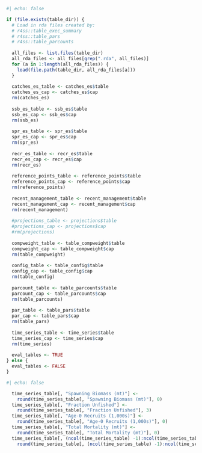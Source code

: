 ```r
#| echo: false

if (file.exists(table_dir)) {
  # Load in rda files created by:
  # r4ss::table_exec_summary
  # r4ss::table_pars
  # r4ss::table_parcounts
  
  all_files <- list.files(table_dir)
  all_rda_files <- all_files[grep(".rda", all_files)]
  for (a in 1:length(all_rda_files)) {
    load(file.path(table_dir, all_rda_files[a]))
  }
  
  catches_es_table <- catches_es$table
  catches_es_cap <- catches_es$cap
  rm(catches_es)
  
  ssb_es_table <- ssb_es$table
  ssb_es_cap <- ssb_es$cap
  rm(ssb_es)
  
  spr_es_table <- spr_es$table
  spr_es_cap <- spr_es$cap
  rm(spr_es)
  
  recr_es_table <- recr_es$table
  recr_es_cap <- recr_es$cap
  rm(recr_es)
  
  reference_points_table <- reference_points$table
  reference_points_cap <- reference_points$cap
  rm(reference_points)
  
  recent_management_table <- recent_management$table
  recent_management_cap <- recent_management$cap
  rm(recent_management)
    
  #projections_table <- projections$table
  #projections_cap <- projections$cap
  #rm(projections)
  
  compweight_table <- table_compweight$table
  compweight_cap <- table_compweight$cap
  rm(table_compweight)
  
  config_table <- table_config$table
  config_cap <- table_config$cap
  rm(table_config)
  
  parcount_table <- table_parcounts$table
  parcount_cap <- table_parcounts$cap
  rm(table_parcounts)
  
  par_table <- table_pars$table
  par_cap <- table_pars$cap
  rm(table_pars)
  
  time_series_table <- time_series$table
  time_series_cap <- time_series$cap
  rm(time_series)
  
  eval_tables <- TRUE
} else {
  eval_tables <- FALSE
}

```


```r
#| echo: false

  time_series_table[, "Spawning Biomass (mt)"] <- 
    round(time_series_table[, "Spawning Biomass (mt)"], 0)
  time_series_table[, "Fraction Unfished"] <- 
    round(time_series_table[, "Fraction Unfished"], 3)
  time_series_table[, "Age-0 Recruits (1,000s)"] <- 
    round(time_series_table[, "Age-0 Recruits (1,000s)"], 0)
  time_series_table[, "Total Mortality (mt)"] <- 
    round(time_series_table[, "Total Mortality (mt)"], 0)
  time_series_table[, (ncol(time_series_table) -1):ncol(time_series_table)] <- 
    round(time_series_table[, (ncol(time_series_table) -1):ncol(time_series_table)], 3)

```
